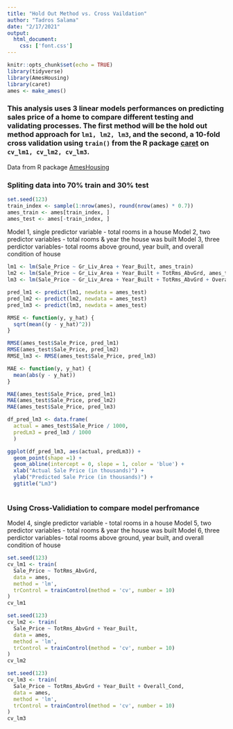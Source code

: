 ```yaml
---
title: "Hold Out Method vs. Cross Vaildation"
author: "Tadros Salama"
date: "2/17/2021"
output:
  html_document: 
    css: ['font.css']
---
```


```r
knitr::opts_chunk$set(echo = TRUE)
library(tidyverse)
library(AmesHousing) 
library(caret)
ames <- make_ames()
```

### This analysis uses 3 linear models performances on predicting sales price of a home to compare different testing and validating processes. The first method will be the hold out method approach for `lm1, lm2, lm3`, and the second, a 10-fold cross validation using `train()` from the R package [caret](https://cran.r-project.org/web/packages/caret/caret.pdf) on `cv_lm1, cv_lm2, cv_lm3`.

Data from R package [AmesHousing](https://github.com/topepo/AmesHousing)

### Spliting data into 70% train and 30% test
```r
set.seed(123)
train_index <- sample(1:nrow(ames), round(nrow(ames) * 0.7))
ames_train <- ames[train_index, ]
ames_test <- ames[-train_index, ]
```

Model 1, single predictor variable - total rooms in a house
Model 2, two predictor variables - total rooms & year the house was built
Model 3, three perdictor variables- total rooms above ground, year built, and overall condition of house
```r
lm1 <- lm(Sale_Price ~ Gr_Liv_Area + Year_Built, ames_train)
lm2 <- lm(Sale_Price ~ Gr_Liv_Area + Year_Built + TotRms_AbvGrd, ames_train)
lm3 <- lm(Sale_Price ~ Gr_Liv_Area + Year_Built + TotRms_AbvGrd + Overall_Cond, ames_train)
```


```r
pred_lm1 <- predict(lm1, newdata = ames_test)
pred_lm2 <- predict(lm2, newdata = ames_test)
pred_lm3 <- predict(lm3, newdata = ames_test)

RMSE <- function(y, y_hat) {
  sqrt(mean((y - y_hat)^2))
}

RMSE(ames_test$Sale_Price, pred_lm1)
RMSE(ames_test$Sale_Price, pred_lm2)
RMSE_lm3 <- RMSE(ames_test$Sale_Price, pred_lm3)

```

```r
MAE <- function(y, y_hat) {
  mean(abs(y - y_hat))
}

MAE(ames_test$Sale_Price, pred_lm1)
MAE(ames_test$Sale_Price, pred_lm2)
MAE(ames_test$Sale_Price, pred_lm3)
```

```r
df_pred_lm3 <- data.frame(
  actual = ames_test$Sale_Price / 1000,
  predLm3 = pred_lm3 / 1000
  )

ggplot(df_pred_lm3, aes(actual, predLm3)) +
  geom_point(shape =1) +
  geom_abline(intercept = 0, slope = 1, color = 'blue') +
  xlab("Actual Sale Price (in thousands)") +
  ylab("Predicted Sale Price (in thousands)") +
  ggtitle("Lm3") 
  
```

### Using Cross-Validiation to compare model perfromance
Model 4, single predictor variable - total rooms in a house
Model 5, two predictor variables - total rooms & year the house was built
Model 6, three perdictor variables- total rooms above ground, year built, and overall condition of house
```r

set.seed(123)
cv_lm1 <- train(
  Sale_Price ~ TotRms_AbvGrd,
  data = ames,
  method = 'lm',
  trControl = trainControl(method = 'cv', number = 10)
)
cv_lm1
```

```r
set.seed(123)
cv_lm2 <- train(
  Sale_Price ~ TotRms_AbvGrd + Year_Built,
  data = ames,
  method = 'lm',
  trControl = trainControl(method = 'cv', number = 10)
)
cv_lm2
```

```r
set.seed(123)
cv_lm3 <- train(
  Sale_Price ~ TotRms_AbvGrd + Year_Built + Overall_Cond,
  data = ames,
  method = 'lm',
  trControl = trainControl(method = 'cv', number = 10)
)
cv_lm3
```




